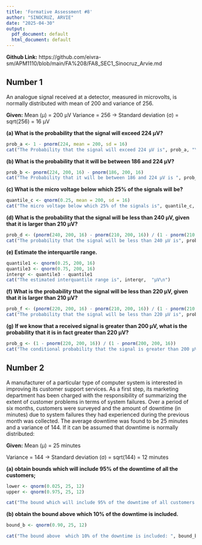 ---
title: 'Formative Assessment #8'
author: "SINOCRUZ, ARVIE"
date: "2025-04-30"
output:
  pdf_document: default
  html_document: default
---

**Github Link:** https://github.com/eivra-sm/APM1110/blob/main/FA%208/FA8_SEC1_Sinocruz_Arvie.md 

## Number 1

An analogue signal received at a detector, measured in microvolts, is
normally distributed with mean of 200 and variance of 256.

**Given:**
Mean (μ) = 200 μV
Variance = 256 → Standard deviation (σ) = sqrt(256) = 16 μV

**(a) What is the probability that the signal will exceed 224 µV?**

```r
prob_a <- 1 - pnorm(224, mean = 200, sd = 16)
cat("The Probability that the signal will exceed 224 µV is", prob_a, "\n")
```

**(b) What is the probability that it will be between 186 and 224 µV?**
```r
prob_b <- pnorm(224, 200, 16) - pnorm(186, 200, 16)
cat("The Probability that it will be between 186 and 224 µV is ", prob_b, "\n")
```

**(c) What is the micro voltage below which 25% of the signals will be?**
```r
quantile_c <- qnorm(0.25, mean = 200, sd = 16)
cat("The micro voltage below which 25% of the signals is", quantile_c, "\n")
```

**(d) What is the probability that the signal will be less than 240 µV, given that it is larger than 210 µV?**
```r 
prob_d <- (pnorm(240, 200, 16) - pnorm(210, 200, 16)) / (1 - pnorm(210, 200, 16))
cat("The probability that the signal will be less than 240 µV is", prob_d, "\n")
```
    
**(e) Estimate the interquartile range.**
```r
quantile1 <- qnorm(0.25, 200, 16)
quantile3 <- qnorm(0.75, 200, 16)
interqr <- quantile3 - quantile1
cat("The estimated interquantile range is", interqr,  "µV\n")
```

**(f) What is the probability that the signal will be less than 220 µV, given that it is larger than 210 µV?**
```r
prob_f <- (pnorm(220, 200, 16) - pnorm(210, 200, 16)) / (1 - pnorm(210, 200, 16))
cat("The probability that the signal will be less than 220 µV is", prob_f, "\n")
```

**(g) If we know that a received signal is greater than 200 µV, what is the probability that it is in fact greater than 220 µV?**
```r
prob_g <- (1 - pnorm(220, 200, 16)) / (1 - pnorm(200, 200, 16))
cat("The conditional probability that the signal is greater than 200 µV is", prob_g, "\n")
```

## Number 2

A manufacturer of a particular type of computer system is interested in
improving its customer support services. As a first step, its marketing
department has been charged with the responsibility of summarizing the
extent of customer problems in terms of system failures. Over a period
of six months, customers were surveyed and the amount of downtime (in
minutes) due to system failures they had experienced during the previous
month was collected. The average downtime was found to be 25 minutes and
a variance of 144. If it can be assumed that downtime is normally
distributed:

**Given:**
Mean (μ) = 25 minutes

Variance = 144 → Standard deviation (σ) = sqrt(144) = 12 minutes

**(a) obtain bounds which will include 95% of the downtime of all the customers; **
```r
lower <- qnorm(0.025, 25, 12)
upper <- qnorm(0.975, 25, 12)

cat("The bound which will include 95% of the downtime of all customers: ", lower,  "minutes to", upper, "minutes \n")
```


**(b) obtain the bound above which 10% of the downtime is included.**
```r
bound_b <- qnorm(0.90, 25, 12)

cat("The bound above  which 10% of the downtime is included: ", bound_b, "minutes \n")
```

